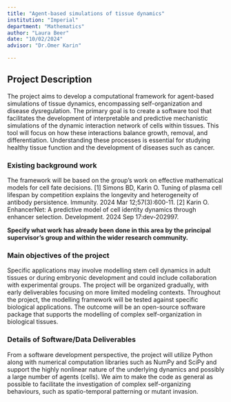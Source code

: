 ```yaml
---
title: "Agent-based simulations of tissue dynamics"
institution: "Imperial"
department: "Mathematics"
author: "Laura Beer"
date: "10/02/2024"
advisor: "Dr.Omer Karin"

---
```

## Project Description

 The project aims to develop a computational framework for agent-based simulations of tissue dynamics, encompassing self-organization and disease dysregulation. The primary goal is to create a software tool that facilitates the development of interpretable and predictive mechanistic simulations of the dynamic interaction network of cells within tissues. This tool will focus on how these interactions balance growth, removal, and differentiation. Understanding these processes is essential for studying healthy tissue function and the development of diseases such as cancer.

### Existing background work

The framework will be based on the group’s work on effective mathematical models for cell fate decisions. 
[1] Simons BD, Karin O. Tuning of plasma cell lifespan by competition explains the longevity and heterogeneity of antibody persistence. Immunity. 2024 Mar 12;57(3):600-11.
[2] Karin O. EnhancerNet: A predictive model of cell identity dynamics through enhancer selection. Development. 2024 Sep 17:dev-202997.

**Specify what work has already been done in this area by the principal supervisor's group and within the wider research community.**

### Main objectives of the project

Specific applications may involve modelling stem cell dynamics in adult tissues or during embryonic development and could include collaboration with experimental groups. The project will be organized gradually, with early deliverables focusing on more limited modeling contexts. Throughout the project, the modelling framework will be tested against specific biological applications. The outcome will be an open-source software package that supports the modelling of complex self-organization in biological tissues.

### Details of Software/Data Deliverables

From a software development perspective, the project will utilize Python along with numerical computation libraries such as NumPy and SciPy and support the highly nonlinear nature of the underlying dynamics and possibly a large number of agents (cells). We aim to make the code as general as possible to facilitate the investigation of complex self-organizing behaviours, such as spatio-temporal patterning or mutant invasion.
